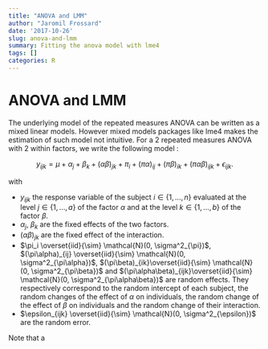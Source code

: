 ```yaml
---
title: "ANOVA and LMM"
author: "Jaromil Frossard"
date: '2017-10-26'
slug: anova-and-lmm
summary: Fitting the anova model with lme4
tags: []
categories: R
---
```


# ANOVA and LMM

The underlying model of the repeated measures ANOVA can be written as a mixed linear models. However mixed models packages like lme4 makes the estimation of such model not intuitive. For a 2 repeated measures ANOVA with 2 within factors, we write the following model : 

$$
y_{ijk} = \mu + \alpha_j + \beta_k + (\alpha\beta)_{jk}+\pi_i +(\pi\alpha)_{ij}+(\pi\beta)_{ik} +(\pi\alpha\beta)_{ijk}+\epsilon_{ijk}.
$$

with 

- $y_{ijk}$ the response variable of the subject $i \in \{1,\dots, n\}$ evaluated at the level $j \in \{1,\dots, a\}$ of the factor $\alpha$ and at the level $k \in \{1,\dots, b\}$ of the factor $\beta$.
- $\alpha_j$, $\beta_k$ are the fixed effects of the two factors.
- $(\alpha\beta)_{jk}$ are the fixed effect of the interaction.
- $\pi_i \overset{iid}{\sim} \mathcal{N}(0, \sigma^2_{\pi})$, $(\pi\alpha)_{ij} \overset{iid}{\sim} \mathcal{N}(0, \sigma^2_{\pi\alpha})$, $(\pi\beta)_{ik}\overset{iid}{\sim} \mathcal{N}(0, \sigma^2_{\pi\beta})$ and $(\pi\alpha\beta)_{ijk}\overset{iid}{\sim} \mathcal{N}(0, \sigma^2_{\pi\alpha\beta})$ are random effects. They respectively correspond to the random intercept of each subject, the random changes of the effect of $\alpha$ on individuals, the random change of the effect of $\beta$ on individuals and the random change of their interaction.
- $\epsilon_{ijk} \overset{iid}{\sim} \mathcal{N}(0, \sigma^2_{\epsilon})$ are the random error.

Note that a

